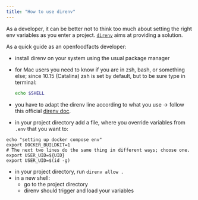 ```yaml
---
title: "How to use direnv"
---
```


As a developer, it can be better not to think too much about setting the right env variables as you enter a project.
[`direnv`](https://direnv.net/) aims at providing a solution.

As a quick guide as an openfoodfacts developer:

- install direnv on your system using the usual package manager
- for Mac users you need to know if you are in zsh, bash, or something else; since 10.15 (Catalina) zsh is set by default, but to be sure type in terminal:
  ```bash
  echo $SHELL
  ```

- you have to adapt the direnv line according to what you use -> follow this official [direnv doc](https://direnv.net/docs/hook.html).
- in your project directory add a file, where you override variables from `.env`
  that you want to:

```
echo "setting up docker compose env"
export DOCKER_BUILDKIT=1
# The next two lines do the same thing in different ways; choose one.
export USER_UID=${UID}
export USER_UID=$(id -g)
```

- in your project directory, run `direnv allow .`
- in a new shell:
  - go to the project directory
  - direnv should trigger and load your variables

